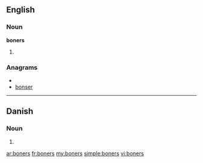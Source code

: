 ==English==

===Noun===
'''boners'''

# {{plural of|[[boner]]}}

===Anagrams===
* {{alphagram|benors}}
* [[bonser#English|bonser]]


----

==Danish==

===Noun===
{{infl|da|noun form|g=c}}

# {{form of|genitive plural indefinite|bon|lang=da}}

[[ar:boners]]
[[fr:boners]]
[[my:boners]]
[[simple:boners]]
[[vi:boners]]